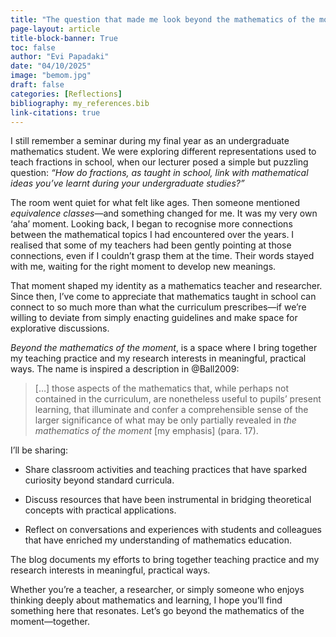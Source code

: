 ```yaml
---
title: "The question that made me look beyond the mathematics of the moment"
page-layout: article
title-block-banner: True
toc: false
author: "Evi Papadaki"
date: "04/10/2025"
image: "bemom.jpg"
draft: false
categories: [Reflections]
bibliography: my_references.bib
link-citations: true
---
```

I still remember a seminar during my final year as an undergraduate mathematics student. We were exploring different representations used to teach fractions in school, when our lecturer posed a simple but puzzling question:
*"How do fractions, as taught in school, link with mathematical ideas you've learnt during your undergraduate studies?"*

The room went quiet for what felt like ages. Then someone mentioned *equivalence classes*—and something changed for me. It was my very own ‘aha’ moment. Looking back, I began to recognise more connections between the mathematical topics I had encountered over the years. I realised that some of my teachers had been gently pointing at those connections, even if I couldn’t grasp them at the time. Their words stayed with me, waiting for the right moment to develop new meanings.

That moment shaped my identity as a mathematics teacher and researcher. Since then, I’ve come to appreciate that mathematics taught in school can connect to so much more than what the curriculum prescribes—if we’re willing to deviate from simply enacting guidelines and make space for explorative discussions.

*Beyond the mathematics of the moment*, is a space where I bring together my teaching practice and my research interests in meaningful, practical ways. 
The name is inspired a description in @Ball2009:

>[...] those aspects of the mathematics that, while perhaps not contained in the curriculum, are nonetheless useful to pupils’ present learning, that illuminate and confer a comprehensible sense of the larger significance of what may be only partially revealed in *the mathematics of the moment* [my emphasis] (para. 17).

I’ll be sharing:

* Share classroom activities and teaching practices that have sparked curiosity beyond standard curricula.

* Discuss resources that have been instrumental in bridging theoretical concepts with practical applications.

* Reflect on conversations and experiences with students and colleagues that have enriched my understanding of mathematics education.

The blog documents my efforts to bring together teaching practice and my research interests in meaningful, practical ways.<!--Through a series posts, I hope to inspire and encourage more colleagues to go beyond the mathematics of the moment, while exploring how theory informs my practice—and how my experiences from the classroom, in turn, enrich my research.-->

Whether you’re a teacher, a researcher, or simply someone who enjoys thinking deeply about mathematics and learning, I hope you’ll find something here that resonates. Let’s go beyond the mathematics of the moment—together.
